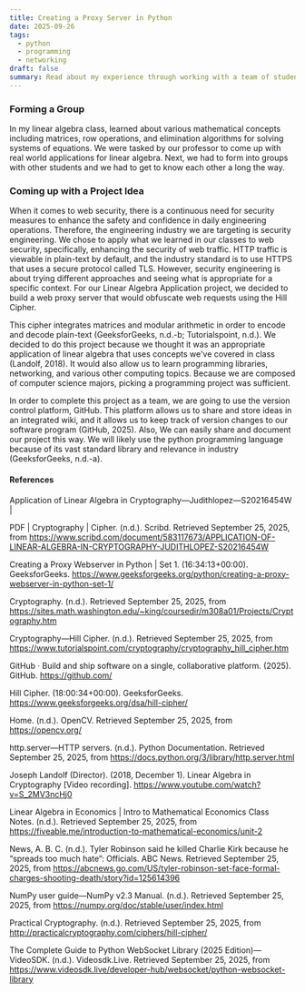```yaml
---
title: Creating a Proxy Server in Python
date: 2025-09-26
tags:
  - python
  - programming
  - networking
draft: false
summary: Read about my experience through working with a team of students in my linear algebra class to apply a form of web obfuscation.
---
```

### Forming a Group

In my linear algebra class, learned about various mathematical concepts including matrices, row operations, and elimination algorithms for solving systems of equations. We were tasked by our professor to come up with real world applications for linear algebra. Next, we had to form into groups with other students and we had to get to know each other a long the way.

### Coming up with a Project Idea

When it comes to web security, there is a continuous need for security measures to enhance the safety and confidence in daily engineering operations. Therefore, the engineering industry we are targeting is security engineering. We chose to apply what we learned in our classes to web security, specifically, enhancing the security of web traffic. HTTP traffic is viewable in plain-text by default, and the industry standard is to use HTTPS that uses a secure protocol called TLS. However, security engineering is about trying different approaches and seeing what is appropriate for a specific context. For our Linear Algebra Application project, we decided to build a web proxy server that would obfuscate web requests using the Hill Cipher.  

This cipher integrates matrices and modular arithmetic in order to encode and decode plain-text (GeeksforGeeks, n.d.-b; Tutorialspoint, n.d.). We decided to do this project because we thought it was an appropriate application of linear algebra that uses concepts we've covered in class (Landolf, 2018). It would also allow us to learn programming libraries, networking, and various other computing topics. Because we are composed of computer science majors, picking a programming project was sufficient.  

In order to complete this project as a team, we are going to use the version control platform, GitHub. This platform allows us to share and store ideas in an integrated wiki, and it allows us to keep track of version changes to our software program (GitHub, 2025). Also, We can easily share and document our project this way. We will likely use the python programming language because of its vast standard library and relevance in industry (GeeksforGeeks, n.d.-a).


#### References 

Application of Linear Algebra in Cryptography—Judithlopez—S20216454W |  

PDF |  Cryptography | Cipher. (n.d.). Scribd. Retrieved September 25, 2025, from https://www.scribd.com/document/583117673/APPLICATION-OF-LINEAR-ALGEBRA-IN-CRYPTOGRAPHY-JUDITHLOPEZ-S20216454W 

 

Creating a Proxy Webserver in Python | Set 1. (16:34:13+00:00). GeeksforGeeks. https://www.geeksforgeeks.org/python/creating-a-proxy-webserver-in-python-set-1/ 

 

Cryptography. (n.d.). Retrieved September 25, 2025, from https://sites.math.washington.edu/~king/coursedir/m308a01/Projects/Cryptography.htm 

 

Cryptography—Hill Cipher. (n.d.). Retrieved September 25, 2025, from https://www.tutorialspoint.com/cryptography/cryptography_hill_cipher.htm 

 

GitHub · Build and ship software on a single, collaborative platform. (2025). GitHub. https://github.com/ 

 

Hill Cipher. (18:00:34+00:00). GeeksforGeeks. https://www.geeksforgeeks.org/dsa/hill-cipher/ 

 

Home. (n.d.). OpenCV. Retrieved September 25, 2025, from https://opencv.org/ 

 

http.server—HTTP servers. (n.d.). Python Documentation. Retrieved September 25, 2025, from https://docs.python.org/3/library/http.server.html 

 

Joseph Landolf (Director). (2018, December 1). Linear Algebra in Cryptography [Video recording]. https://www.youtube.com/watch?v=S_2MV3ncHj0 

 

Linear Algebra in Economics | Intro to Mathematical Economics Class Notes. (n.d.). Retrieved September 25, 2025, from https://fiveable.me/introduction-to-mathematical-economics/unit-2 

 

News, A. B. C. (n.d.). Tyler Robinson said he killed Charlie Kirk because he “spreads too much hate”: Officials. ABC News. Retrieved September 25, 2025, from https://abcnews.go.com/US/tyler-robinson-set-face-formal-charges-shooting-death/story?id=125614396 

 

NumPy user guide—NumPy v2.3 Manual. (n.d.). Retrieved September 25, 2025, from https://numpy.org/doc/stable/user/index.html 

 

Practical Cryptography. (n.d.). Retrieved September 25, 2025, from http://practicalcryptography.com/ciphers/hill-cipher/ 

The Complete Guide to Python WebSocket Library (2025 Edition)—VideoSDK. (n.d.). Videosdk.Live. Retrieved September 25, 2025, from https://www.videosdk.live/developer-hub/websocket/python-websocket-library 